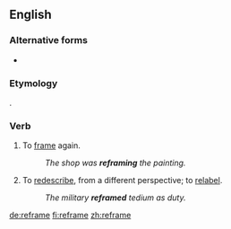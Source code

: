 ==English==

===Alternative forms===
* {{l|en|re-frame}}

===Etymology===
{{prefix|re|frame|lang=en}}.

===Verb===
{{en-verb|refram}}

# To [[frame]] again.
#: ''The shop was '''reframing''' the painting.''
# To [[redescribe]], from a different perspective; to [[relabel]].
#: ''The military '''reframed''' tedium as duty.''

[[de:reframe]]
[[fi:reframe]]
[[zh:reframe]]